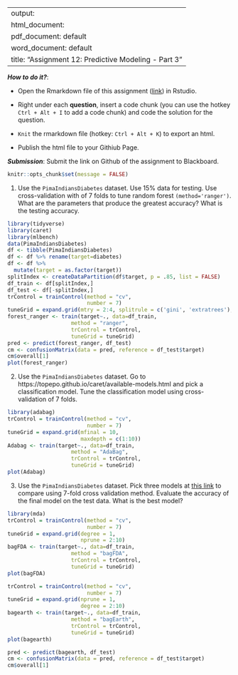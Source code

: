 
---
output: 
  html_document:
  pdf_document: default
  word_document: default
title: "Assignment 12: Predictive Modeling - Part 3"
---

***How to do it?***: 

- Open the Rmarkdown file of this assignment ([link](assignment12.Rmd)) in Rstudio. 

- Right under each **question**, insert  a code chunk (you can use the hotkey `Ctrl + Alt + I` to add a code chunk) and code the solution for the question. 

- `Knit` the rmarkdown file (hotkey: `Ctrl + Alt + K`) to export an html.  

-  Publish the html file to your Githiub Page. 

***Submission***: Submit the link on Github of the assignment to Blackboard.

```r
knitr::opts_chunk$set(message = FALSE)
```


1. Use the `PimaIndiansDiabetes` dataset. Use 15% data for testing. Use cross-validation with of 7 folds to tune random forest `(method='ranger')`.  What are the parameters that produce the greatest accuracy? What is the testing accuracy. 
```r
library(tidyverse)
library(caret)
library(mlbench)
data(PimaIndiansDiabetes)
df <- tibble(PimaIndiansDiabetes)
df <- df %>% rename(target=diabetes)
df <- df %>% 
  mutate(target = as.factor(target))
splitIndex <- createDataPartition(df$target, p = .85, list = FALSE)
df_train <- df[splitIndex,]
df_test <- df[-splitIndex,]
trControl = trainControl(method = "cv",
                         number = 7)
tuneGrid = expand.grid(mtry = 2:4, splitrule = c('gini', 'extratrees'), min.node.size = c(1:10))
forest_ranger <- train(target~., data=df_train, 
                    method = "ranger", 
                    trControl = trControl,
                    tuneGrid = tuneGrid)
pred <- predict(forest_ranger, df_test)
cm <- confusionMatrix(data = pred, reference = df_test$target)
cm$overall[1]
plot(forest_ranger)
```

2. Use the `PimaIndiansDiabetes` dataset. Go to https://topepo.github.io/caret/available-models.html and pick a classification model.  Tune the classification model using cross-validation of 7 folds. 
```r
library(adabag)
trControl = trainControl(method = "cv",
                         number = 7)
tuneGrid = expand.grid(mfinal = 10,
                       maxdepth = c(1:10))
Adabag <- train(target~., data=df_train, 
                    method = "AdaBag", 
                    trControl = trControl,
                    tuneGrid = tuneGrid)
plot(Adabag)
```

3. Use the `PimaIndiansDiabetes` dataset. Pick three models at [this link](https://topepo.github.io/caret/available-models.html) to compare using 7-fold cross validation method. Evaluate the accuracy of the final model on the test data. What is the best model?
```r
library(mda)
trControl = trainControl(method = "cv",
                         number = 7)
tuneGrid = expand.grid(degree = 1,
                       nprune = 2:10)
bagFDA <- train(target~., data=df_train, 
                    method = "bagFDA", 
                    trControl = trControl,
                    tuneGrid = tuneGrid)
plot(bagFDA)

trControl = trainControl(method = "cv",
                         number = 7)
tuneGrid = expand.grid(nprune = 1,
                       degree = 2:10)
bagearth <- train(target~., data=df_train, 
                    method = "bagEarth", 
                    trControl = trControl,
                    tuneGrid = tuneGrid)
plot(bagearth)

pred <- predict(bagearth, df_test)
cm <- confusionMatrix(data = pred, reference = df_test$target)
cm$overall[1]
```

